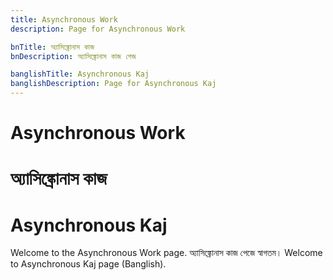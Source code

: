 ```yaml
---
title: Asynchronous Work
description: Page for Asynchronous Work

bnTitle: অ্যাসিঙ্ক্রোনাস কাজ
bnDescription: অ্যাসিঙ্ক্রোনাস কাজ পেজ

banglishTitle: Asynchronous Kaj
banglishDescription: Page for Asynchronous Kaj
---
```


# <I18nEnglish>Asynchronous Work</I18nEnglish>
# <I18nBangla>অ্যাসিঙ্ক্রোনাস কাজ</I18nBangla>
# <I18nBanglish>Asynchronous Kaj</I18nBanglish>

<I18nEnglish>
Welcome to the Asynchronous Work page.
</I18nEnglish>

<I18nBangla>
অ্যাসিঙ্ক্রোনাস কাজ পেজে স্বাগতম।
</I18nBangla>

<I18nBanglish>
Welcome to Asynchronous Kaj page (Banglish).
</I18nBanglish>
